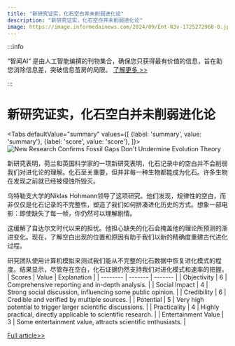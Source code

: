 ```yaml
---
title: "新研究证实，化石空白并未削弱进化论"
description: "新研究证实，化石空白并未削弱进化论"
image: https://image.informedainews.com/2024/09/Ent-N3v-1725272968-0.jpg
---
```



:::info

“智闻AI“ 是由人工智能编撰的刊物集合，确保您只获得最有价值的信息，旨在助您消除信息差，突破信息茧房的局限。  [了解更多 >>](/)

:::

# 新研究证实，化石空白并未削弱进化论


<Tabs
	defaultValue="summary"
	values={[
	{label: 'summary', value: 'summary'},
	{label: 'score', value: 'score'},
]}>
<TabItem value="summary">
<img
  src="https://image.informedainews.com/2024/09/Ent-N3v-1725272968-0.jpg"
  alt="New Research Confirms Fossil Gaps Don't Undermine Evolution Theory"
/>



新研究表明，荷兰和英国科学家的一项新研究表明，化石记录中的空白并不会削弱我们对进化论的理解。化石至关重要，但并非每一种生物都能成为化石。许多生物在发现之前就已经被侵蚀所毁灭。

乌特勒支大学的Niklas Hohmann领导了这项研究。他们发现，规律性的空白，而非仅仅是化石记录的不完整性，塑造了我们如何拼凑进化历史的方式。想象一部电影：即使缺失了每一帧，你仍然可以理解剧情。

这缓解了自达尔文时代以来的担忧。他担心缺失的化石会掩盖他的理论所预测的渐进变化。现在，了解空白出现的位置和原因有助于我们以新的精确度重建古代进化过程。

研究团队使用计算机模拟来测试我们能从不完整的化石数据中恢复进化模式的程度。结果显示，尽管存在空白，化石证据仍然支持我们对进化模式和速率的把握。
</TabItem>
<TabItem value="score">
	| Scores     | Value   | Explanation |
	| -------- | ------- | ------- |
	| Objectivity  | 6    | Comprehensive reporting and in-depth analysis.    |
	| Social Impact | 4     | Strong social discussion, influencing some public opinion.    |
	| Credibility    | 6    | Credible and verified by multiple sources.    |
	| Potential    | 5    | Very high potential to trigger larger scientific discussions.    |
	| Practicality    | 4    | Highly practical, directly applicable to scientific research.    |
	| Entertainment Value    | 3    | Some entertainment value, attracts scientific enthusiasts.    |
</TabItem>
</Tabs>

[Full article>>](https://www.cnbeta.com.tw/articles/science/1444252.htm)
